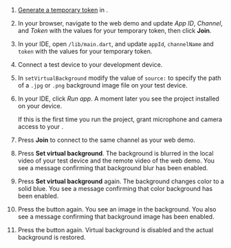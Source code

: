 <PlatformWrapper platform='flutter'>

1. [Generate a temporary token](../reference/manage-agora-account#generate-a-temporary-token) in <Vg k="CONSOLE" /> .

2. In your browser, navigate to the <Link target="_blank" to="{{Global.DEMO_BASIC_VIDEO_CALL_URL}}"><Vg k="COMPANY" /> web demo</Link> and update _App ID_, _Channel_, and _Token_ with the values for your temporary token, then click **Join**.

1. In your IDE, open `/lib/main.dart`, and update `appId`, `channelName` and `token` with the values for your temporary token.

1. Connect a test device to your development device.

1. In `setVirtualBackground` modify the value of `source:` to specify the path of a `.jpg` or `.png` background image file on your test device.

1. In your IDE, click *Run app*. A moment later you see the project installed on your device.

    If this is the first time you run the project, grant microphone and camera access to your <Vpl k="CLIENT" />.

1. Press **Join** to connect to the same channel as your web demo.

1. Press **Set virtual background**. The background is blurred in the local video of your test device and the remote video of the web demo. You see a message confirming that background blur has been enabled.

1. Press **Set virtual background** again. The background changes color to a solid blue. You see a message confirming that color background has been enabled.

1. Press the button again. You see an image in the background. You also see a message confirming that background image has been enabled.

1. Press the button again. Virtual background is disabled and the actual background is restored.

</PlatformWrapper>